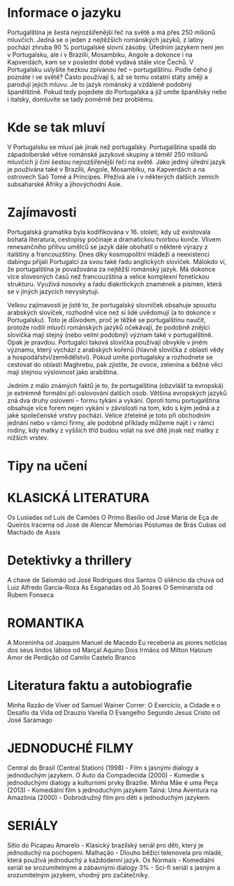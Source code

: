 
# Informace o jazyku 
Portugalština je šestá nejrozšířenější řeč na světě a má přes 250 milionů mluvčích. Jedná se o jeden z nejtěžších románských jazyků, z latiny pochází zhruba 90 % portugalské slovní zásoby. Úředním jazykem není jen v Portugalsku, ale i v Brazílii, Mosambiku, Angole a dokonce i na Kapverdách, kam se v poslední době vydává stále více Čechů.
V Portugalsku uslyšíte hezkou zpívanou řeč – portugalštinu. Podle čeho ji poznáte i ve světě? Často používají š, až se tomu ostatní státy smějí a parodují jejich mluvu. Je to jazyk románský a vzdáleně podobný španělštině. Pokud tedy pojedete do Portugalska a již umíte španělsky nebo i italsky, domluvíte se tady poměrně bez problému.

      
# Kde se tak mluví
V Portugalsku se mluví jak jinak než portugalsky. Portugalština spadá do západoiberské větve románské jazykové skupiny a téměř 250 milionů mluvčích ji činí šestou nejrozšířenější řečí na světě. Jako jediný úřední jazyk je používána také v Brazílii, Angole, Mosambiku, na Kapverdách a na ostrovech Saõ Tomé a Príncipes. Přežívá ale i v některých dalších zemích subsaharské Afriky a jihovýchodní Asie.
      
# Zajímavosti
Portugalská gramatika byla kodifikována v 16. století, kdy už existovala bohatá literatura, cestopisy počínaje a dramatickou tvorbou konče. Vlivem renesančního přílivu umělců se jazyk dále obohatil o některé výrazy z italštiny a francouzštiny. Dnes díky kosmopolitní mládeži a neexistenci dabingu přijali Portugalci za svou také řadu anglických slovíček.
Málokdo ví, že portugalština je považována za nejtěžší románský jazyk. Má dokonce více slovesných časů než francouzština a velice komplexní fonetickou strukturu. Využívá nosovky a řadu diakritických znamének a písmen, která se v jiných jazycích nevyskytují.

Velkou zajímavostí je jistě to, že portugalský slovníček obsahuje spoustu arabských slovíček, rozhodně více než si lidé uvědomují (a to dokonce v Portugalsku). Toto je důvodem, proč je těžké se portugalštinu naučit, protože rodilí mluvčí románských jazyků očekávají, že podobně znějící slovíčka mají stejný (nebo velmi podobný) význam také v portugalštině. Opak je pravdou. Portugalci taková slovíčka používají obvykle v jiném významu, který vychází z arabských kořenů (hlavně slovíčka z oblasti vědy a hospodářství/zemědělství). Pokud umíte portugalsky a rozhodnete se cestovat do oblasti Maghrebu, pak zjistíte, že ovoce, zelenina a běžné věci mají stejnou výslovnost jako arabština.

Jedním z málo známých faktů je to, že portugalština (obzvlášť ta evropská) je extrémně formální při oslovování dalších osob. Většina evropských jazyků zná dva druhy oslovení – formu tykání a vykání. Oproti tomu portugalština obsahuje více forem nejen vykání v závislosti na tom, kdo s kým jedná a z jaké společenské vrstvy pochází. Velice zřetelné je toto při obchodním jednání nebo v rámci firmy, ale podobné příklady můžeme najít i v rámci rodiny, kdy matky z vyšších tříd budou volat na své dítě jinak než matky z nižších vrstev. 



# Tipy na učení

# KLASICKÁ LITERATURA
Os Lusíadas od Luís de Camões
O Primo Basílio od José Maria de Eça de Queirós
Iracema od José de Alencar
Memórias Póstumas de Brás Cubas od Machado de Assis

# Detektivky a thrillery
A chave de Salomão od José Rodrigues dos Santos
O silêncio da chuva od Luiz Alfredo Garcia-Roza
As Esganadas od Jô Soares
O Seminarista od Rubem Fonseca

# ROMANTIKA
A Moreninha od Joaquim Manuel de Macedo
Eu receberia as piores notícias dos seus lindos lábios od Marçal Aquino
Dois Irmãos od Milton Hatoum
Amor de Perdição od Camilo Castelo Branco

# Literatura faktu a autobiografie
Minha Razão de Viver od Samuel Wainer
Correr: O Exercício, a Cidade e o Desafio da Vida od Drauzio Varella
O Evangelho Segundo Jesus Cristo od José Saramago

# JEDNODUCHÉ FILMY
Central do Brasil (Central Station) (1998) - Film s jasnými dialogy a jednoduchým jazykem.
O Auto da Compadecida (2000) - Komedie s jednoduchými dialogy a kulturními prvky Brazílie.
Minha Mãe é uma Peça (2013) - Komediální film s jednoduchým jazykem
Tainá: Uma Aventura na Amazônia (2000) - Dobrodružný film pro děti s jednoduchým jazykem.

# SERIÁLY
Sítio do Picapau Amarelo - Klasický brazilský seriál pro děti, který je jednoduchý na pochopení.
Malhação - Dlouho běžící telenovela pro mladé, která používá jednoduchý a každodenní jazyk.
Os Normais - Komediální seriál se srozumitelnými a zábavnými dialogy
3% - Sci-fi seriál s jasným a srozumitelným jazykem, vhodný pro začátečníky.

